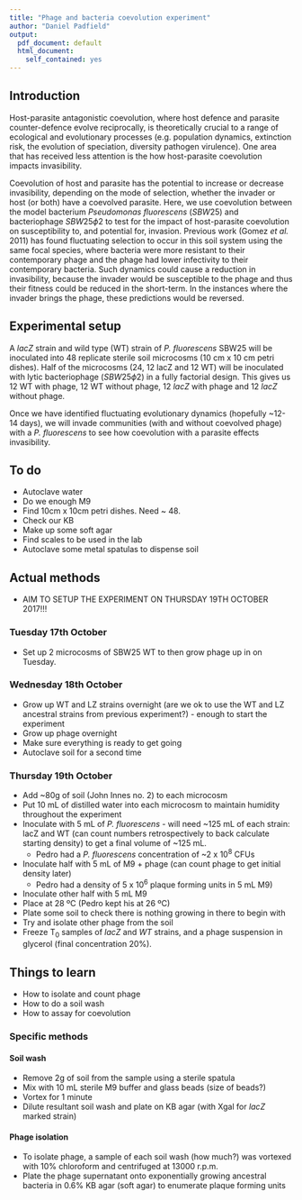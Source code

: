 ```yaml
---
title: "Phage and bacteria coevolution experiment"
author: "Daniel Padfield"
output:
  pdf_document: default
  html_document:
    self_contained: yes
---
```


## Introduction

Host-parasite antagonistic coevolution, where host defence and parasite counter-defence evolve reciprocally, is theoretically crucial to a range of ecological and evolutionary processes (e.g. population dynamics, extinction risk, the evolution of speciation, diversity pathogen virulence). One area that has received less attention is the how host-parasite coevolution impacts invasibility.

Coevolution of host and parasite has the potential to increase or decrease invasibility, depending on the mode of selection, whether the invader or host (or both) have a coevolved parasite. Here, we use coevolution between the model bacterium _Pseudomonas fluorescens_ ($SBW25$) and bacteriophage  $SBW25\phi2$ to test for the impact of host-parasite coevolution on susceptibility to, and potential for, invasion. Previous work (Gomez _et al._ 2011) has found fluctuating selection to occur in this soil system using the same focal species, where bacteria were more resistant to their contemporary phage and the phage had lower infectivity to their contemporary bacteria. Such dynamics could cause a reduction in invasibility, because the invader would be susceptible to the phage and thus their fitness could be reduced in the short-term. In the instances where the invader brings the phage, these predictions would be reversed.

## Experimental setup

A _lacZ_ strain and wild type (WT) strain of _P. fluorescens_ SBW25 will be inoculated into 48 replicate sterile soil microcosms (10 cm x 10 cm petri dishes). Half of the microcosms (24, 12 lacZ and 12 WT) will be inoculated with lytic bacteriophage ($SBW25\phi2$) in a fully factorial design. This gives us 12 WT with phage, 12 WT without phage, 12 _lacZ_ with phage and 12 _lacZ_ without phage.

Once we have identified fluctuating evolutionary dynamics (hopefully ~12-14 days), we will invade communities (with and without coevolved phage) with a _P. fluorescens_ to see how coevolution with a parasite effects invasibility. 

## To do

- Autoclave water
- Do we enough M9
- Find 10cm x 10cm petri dishes. Need ~ 48.
- Check our KB
- Make up some soft agar
- Find scales to be used in the lab
- Autoclave some metal spatulas to dispense soil

## Actual methods

- AIM TO SETUP THE EXPERIMENT ON THURSDAY 19TH OCTOBER 2017!!!

### Tuesday 17th October

- Set up 2 microcosms of SBW25 WT to then grow phage up in on Tuesday.

### Wednesday 18th October

- Grow up WT and LZ strains overnight (are we ok to use the WT and LZ ancestral strains from previous experiment?) - enough to start the experiment
- Grow up phage overnight
- Make sure everything is ready to get going
- Autoclave soil for a second time

### Thursday 19th October

- Add ~80g of soil (John Innes no. 2) to each microcosm
- Put 10 mL of distilled water into each microcosm to maintain humidity throughout the experiment
- Inoculate with 5 mL of _P. fluorescens_ - will need ~125 mL of each strain: lacZ and WT (can count numbers retrospectively to back calculate starting density) to get a final volume of ~125 mL.
    - Pedro had a _P. fluorescens_ concentration of ~2 x 10^8^ CFUs
- Inoculate half with 5 mL of M9 + phage (can count phage to get initial density later)
    - Pedro had a density of 5 x 10^6^ plaque forming units in 5 mL M9)
- Inoculate other half with 5 mL M9
- Place at 28 ºC (Pedro kept his at 26 ºC)
- Plate some soil to check there is nothing growing in there to begin with
- Try and isolate other phage from the soil
- Freeze T~0~ samples of _lacZ_ and _WT_ strains, and a phage suspension in glycerol (final concentration 20%).

## Things to learn

- How to isolate and count phage
- How to do a soil wash
- How to assay for coevolution

### Specific methods

#### Soil wash

- Remove 2g of soil from the sample using a sterile spatula
- Mix with 10 mL sterile M9 buffer and glass beads (size of beads?)
- Vortex for 1 minute
- Dilute resultant soil wash and plate on KB agar (with Xgal for _lacZ_ marked strain)

#### Phage isolation

- To isolate phage, a sample of each soil wash (how much?) was vortexed with 10% chloroform and centrifuged at 13000 r.p.m.
- Plate the phage supernatant onto exponentially growing ancestral bacteria in 0.6% KB agar (soft agar) to enumerate plaque forming units

